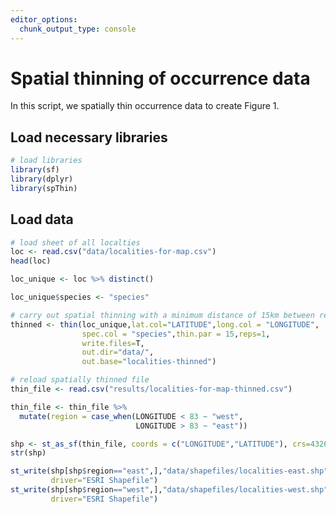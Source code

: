 ```yaml
---
editor_options: 
  chunk_output_type: console
---
```


# Spatial thinning of occurrence data

In this script, we spatially thin occurrence data to create Figure 1.

## Load necessary libraries
```r
# load libraries
library(sf)
library(dplyr)
library(spThin)
```

## Load data
```r
# load sheet of all localties
loc <- read.csv("data/localities-for-map.csv")
head(loc)

loc_unique <- loc %>% distinct()

loc_unique$species <- "species"

# carry out spatial thinning with a minimum distance of 15km between records
thinned <- thin(loc_unique,lat.col="LATITUDE",long.col = "LONGITUDE",
                spec.col = "species",thin.par = 15,reps=1,
                write.files=T, 
                out.dir="data/",
                out.base="localities-thinned")

# reload spatially thinned file
thin_file <- read.csv("results/localities-for-map-thinned.csv")

thin_file <- thin_file %>%
  mutate(region = case_when(LONGITUDE < 83 ~ "west",
                            LONGITUDE > 83 ~ "east"))

shp <- st_as_sf(thin_file, coords = c("LONGITUDE","LATITUDE"), crs=4326)
str(shp)

st_write(shp[shp$region=="east",],"data/shapefiles/localities-east.shp",
         driver="ESRI Shapefile")
st_write(shp[shp$region=="west",],"data/shapefiles/localities-west.shp",
         driver="ESRI Shapefile")
```
